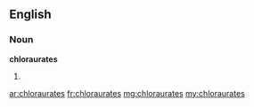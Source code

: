 ==English==

===Noun===
'''chloraurates'''

# {{plural of|chloraurate}}

[[ar:chloraurates]]
[[fr:chloraurates]]
[[mg:chloraurates]]
[[my:chloraurates]]